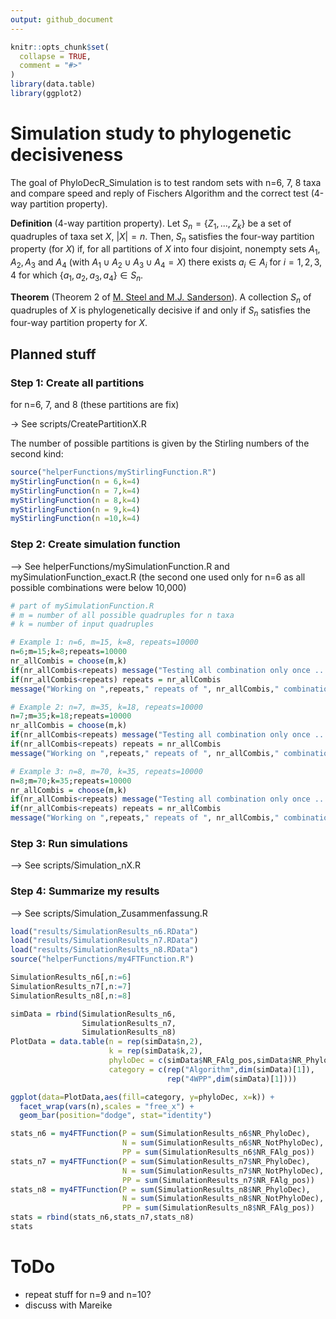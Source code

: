 ```yaml
---
output: github_document
---
```


<!-- README.md is generated from README.Rmd. Please edit that file -->

```r
knitr::opts_chunk$set(
  collapse = TRUE,
  comment = "#>"
)
library(data.table)
library(ggplot2)
```

# Simulation study to phylogenetic decisiveness 

<!-- badges: start -->
<!-- badges: end -->

The goal of PhyloDecR_Simulation is to test random sets with n=6, 7, 8 taxa and compare speed and reply of Fischers Algorithm and the correct test (4-way partition property). 

**Definition** (4-way partition property). Let $S_n = \{Z_1, ..., Z_k\}$ be a set of quadruples of taxa set $X$, $\vert X \vert = n$. Then, $S_n$ satisfies the four-way partition property (for $X$) if, for all partitions of $X$ into four disjoint, nonempty sets $A_1, A_2, A_3$ and $A_4$ (with $A_1 \cup A_2 \cup A_3 \cup A_4 = X$) there exists $a_i \in A_i$ for $i = 1, 2, 3, 4$ for which $\{a_1, a_2, a_3, a_4\} \in S_n$.

**Theorem** (Theorem 2 of [M. Steel and M.J. Sanderson](https://www.sciencedirect.com/science/article/pii/S0893965909003000?via%3Dihub)). A collection $S_n$ of quadruples of $X$ is phylogenetically decisive if and only if $S_n$ satisfies the four-way partition property for $X$.

## Planned stuff

### Step 1: Create all partitions 

for n=6, 7, and 8 (these partitions are fix)

-> See scripts/CreatePartitionX.R 

The number of possible partitions is given by the Stirling numbers of the second kind: 

```r
source("helperFunctions/myStirlingFunction.R")
myStirlingFunction(n = 6,k=4)
myStirlingFunction(n = 7,k=4)
myStirlingFunction(n = 8,k=4)
myStirlingFunction(n = 9,k=4)
myStirlingFunction(n =10,k=4)

```


### Step 2: Create simulation function 

--> See helperFunctions/mySimulationFunction.R and mySimulationFunction_exact.R (the second one used only for n=6 as all possible combinations were below 10,000)

```r
# part of mySimulationFunction.R
# m = number of all possible quadruples for n taxa
# k = number of input quadruples

# Example 1: n=6, m=15, k=8, repeats=10000
n=6;m=15;k=8;repeats=10000
nr_allCombis = choose(m,k)
if(nr_allCombis<repeats) message("Testing all combination only once ...")
if(nr_allCombis<repeats) repeats = nr_allCombis 
message("Working on ",repeats," repeats of ", nr_allCombis," combinations")

# Example 2: n=7, m=35, k=18, repeats=10000
n=7;m=35;k=18;repeats=10000
nr_allCombis = choose(m,k)
if(nr_allCombis<repeats) message("Testing all combination only once ...")
if(nr_allCombis<repeats) repeats = nr_allCombis 
message("Working on ",repeats," repeats of ", nr_allCombis," combinations")

# Example 3: n=8, m=70, k=35, repeats=10000
n=8;m=70;k=35;repeats=10000
nr_allCombis = choose(m,k)
if(nr_allCombis<repeats) message("Testing all combination only once ...")
if(nr_allCombis<repeats) repeats = nr_allCombis 
message("Working on ",repeats," repeats of ", nr_allCombis," combinations")

```

### Step 3: Run simulations

--> See scripts/Simulation_nX.R

### Step 4: Summarize my results

--> See scripts/Simulation_Zusammenfassung.R

```r
load("results/SimulationResults_n6.RData")
load("results/SimulationResults_n7.RData")
load("results/SimulationResults_n8.RData")
source("helperFunctions/my4FTFunction.R")

SimulationResults_n6[,n:=6]
SimulationResults_n7[,n:=7]
SimulationResults_n8[,n:=8]

simData = rbind(SimulationResults_n6,
                SimulationResults_n7,
                SimulationResults_n8)
PlotData = data.table(n = rep(simData$n,2),
                      k = rep(simData$k,2),
                      phyloDec = c(simData$NR_FAlg_pos,simData$NR_PhyloDec),
                      category = c(rep("Algorithm",dim(simData)[1]),
                                   rep("4WPP",dim(simData)[1])))

ggplot(data=PlotData,aes(fill=category, y=phyloDec, x=k)) + 
  facet_wrap(vars(n),scales = "free_x") + 
  geom_bar(position="dodge", stat="identity")

stats_n6 = my4FTFunction(P = sum(SimulationResults_n6$NR_PhyloDec),
                         N = sum(SimulationResults_n6$NR_NotPhyloDec),
                         PP = sum(SimulationResults_n6$NR_FAlg_pos))
stats_n7 = my4FTFunction(P = sum(SimulationResults_n7$NR_PhyloDec),
                         N = sum(SimulationResults_n7$NR_NotPhyloDec),
                         PP = sum(SimulationResults_n7$NR_FAlg_pos))
stats_n8 = my4FTFunction(P = sum(SimulationResults_n8$NR_PhyloDec),
                         N = sum(SimulationResults_n8$NR_NotPhyloDec),
                         PP = sum(SimulationResults_n8$NR_FAlg_pos))
stats = rbind(stats_n6,stats_n7,stats_n8)
stats

```

# ToDo

* repeat stuff for n=9 and n=10?
* discuss with Mareike
